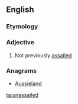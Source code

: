 ==English==

===Etymology===
{{prefix|un|assailed}}

===Adjective===
{{en-adj|-}}

# Not previously [[assailed]]

===Anagrams===
* [[Aussieland#English|Aussieland]]

[[ta:unassailed]]
